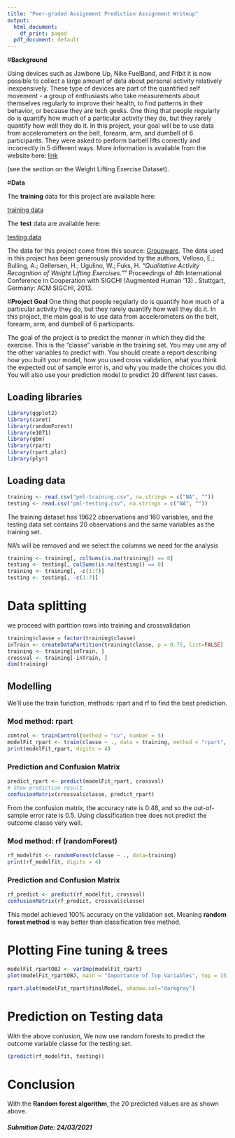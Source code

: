 ```yaml
---
title: "Peer-graded Assignment Prediction Assignment Writeup"
output:
  html_document:
    df_print: paged
  pdf_document: default
---
```


#**Background**

Using devices such as Jawbone Up, Nike FuelBand, and Fitbit it is now possible to collect a large amount of data about personal activity relatively inexpensively. These type of devices are part of the quantified self movement - a group of enthusiasts who take measurements about themselves regularly to improve their health, to find patterns in their behavior, or because they are tech geeks. One thing that people regularly do is quantify how much of a particular activity they do, but they rarely quantify how well they do it. In this project, your goal will be to use data from accelerometers on the belt, forearm, arm, and dumbell of 6 participants. They were asked to perform barbell lifts correctly and incorrectly in 5 different ways. More information is available from the website here: [link](http://groupware.les.inf.puc-rio.br/har)

(see the section on the Weight Lifting Exercise Dataset). 

#**Data**

The **training** data for this project are available here: 

[training data](https://d396qusza40orc.cloudfront.net/predmachlearn/pml-training.csv)

The **test** data are available here:

[testing data](https://d396qusza40orc.cloudfront.net/predmachlearn/pml-testing.csv)

The data for this project come from this source: [Groupware](http://groupware.les.inf.puc-rio.br/har). The data used in this project has been generously provided by the authors, Velloso, E.; Bulling, A.; Gellersen, H.; Ugulino, W.; Fuks, H. _"Qualitative Activity Recognition of Weight Lifting Exercises."_" Proceedings of 4th International Conference in Cooperation with SIGCHI (Augmented Human '13) . Stuttgart, Germany: ACM SIGCHI, 2013.

#**Project Goal**
One thing that people regularly do is quantify how  much of a particular activity they do, but they rarely quantify how well they do it. In this project, the main goal is to use data from accelerometers on the belt, forearm, arm, and dumbell of 6 participants.

The goal of the project is to predict the manner in which they did the exercise. This is the "classe" variable in the training set. You may use any of the other variables to predict with. You should create a report describing how you built your model, how you used cross validation, what you think the expected out of sample error is, and why you made the choices you did. You will also use your prediction model to predict 20 different test cases. 

## Loading libraries
```r
library(ggplot2)
library(caret)
library(randomForest)
library(e1071)
library(gbm)
library(rpart)
library(rpart.plot)
library(plyr)

```

## Loading data
```r
training <- read.csv("pml-training.csv", na.strings = c("NA", ""))
testing <- read.csv("pml-testing.csv", na.strings = c("NA", ""))
```

The training dataset has 19622 observations and 160 variables, and the testing data set contains 20 observations and the same variables as the training set. 


NA's will be removed and we select the columns we need for the analysis
```r
training <- training[, colSums(is.na(training)) == 0]
testing <- testing[, colSums(is.na(testing)) == 0]
training <- training[, -c(1:7)]
testing <- testing[, -c(1:7)]
```

# **Data splitting**
we proceed with partition rows into training and crossvalidation
```r
training$classe = factor(training$classe)
inTrain <- createDataPartition(training$classe, p = 0.75, list=FALSE)
training <- training[inTrain, ]
crossval <- training[-inTrain, ]
dim(training)

```

## **Modelling**
We'll use the train function, methods: rpart and rf to find the best prediction.

### **Mod method: rpart**

```r
control <- trainControl(method = "cv", number = 5)
modelFit_rpart <- train(classe ~ ., data = training, method = "rpart", trControl = control)
print(modelFit_rpart, digits = 4)
```


### **Prediction and Confusion Matrix**
```r
predict_rpart <- predict(modelFit_rpart, crossval)
# Show prediction result
confusionMatrix(crossval$classe, predict_rpart)

```
From the confusion matrix, the accuracy rate is 0.48, and so the out-of-sample error rate is 0.5. Using classification tree does not predict the outcome classe very well.

### **Mod method: rf (randomForest)**
```r
rf_modelfit <- randomForest(classe ~ ., data=training)
print(rf_modelfit, digits = 4)
```

### **Prediction and Confusion Matrix**
```r

rf_predict <- predict(rf_modelfit, crossval)
confusionMatrix(rf_predict, crossval$classe)
```
This model achieved 100% accuracy on the validation set. Meaning **random forest method** is way better than classification tree method.


# **Plotting Fine tuning & trees**

```r
modelFit_rpartOBJ <- varImp(modelFit_rpart)
plot(modelFit_rpartOBJ, main = "Importance of Top Variables", top = 15)
```

```r
rpart.plot(modelFit_rpart$finalModel, shadow.col="darkgray")
```

# **Prediction on Testing data**
With the above conlusion, We now use random forests to predict the outcome variable classe for the testing set.

```r
(predict(rf_modelfit, testing))
```
# **Conclusion**
With the **Random forest algorithm**, the 20 predicted values are as shown above.


#### _Submition Date: 24/03/2021_

